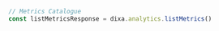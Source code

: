 ```typescript index.ts
// Metrics Catalogue
const listMetricsResponse = dixa.analytics.listMetrics()
```